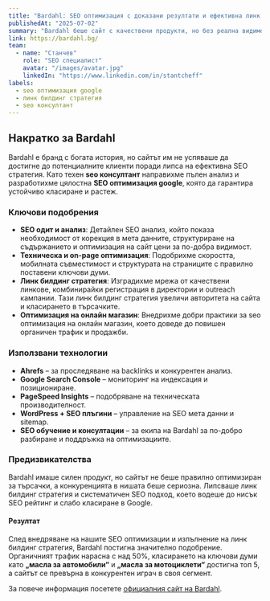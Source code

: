 ```yaml
---
title: "Bardahl: SEO оптимизация с доказани резултати и ефективна линк билдинг стратегия"
publishedAt: "2025-07-02"
summary: "Bardahl беше сайт с качествени продукти, но без реална видимост. С нашия SEO оптимизатор и ефективна линк билдинг стратегия променихме това."
link: https://bardahl.bg/
team:
  - name: "Станчев"
    role: "SEO специалист"
    avatar: "/images/avatar.jpg"
    linkedIn: "https://www.linkedin.com/in/stantcheff"
labels:
  - seo оптимизация google
  - линк билдинг стратегия
  - seo консултант
---
```


<section>
  <h2>Накратко за Bardahl</h2>

  <p>
    Bardahl е бранд с богата история, но сайтът им не успяваше да достигне до потенциалните клиенти поради липса на ефективна SEO стратегия. 
    Като техен <strong>seo консултант</strong> направихме пълен анализ и разработихме цялостна <strong>SEO оптимизация google</strong>, която да гарантира устойчиво класиране и растеж.
  </p>

  <h3>Ключови подобрения</h3>

  <ul>
    <li>
      <strong>SEO одит и анализ</strong>: Детайлен SEO анализ, който показа необходимост от корекция в мета данните, структуриране на съдържанието и оптимизация на сайт цени за по-добра видимост.
    </li>
    <li>
      <strong>Техническа и on-page оптимизация</strong>: Подобрихме скоростта, мобилната съвместимост и структурата на страниците с правилно поставени ключови думи.
    </li>
    <li>
      <strong>Линк билдинг стратегия</strong>: Изградихме мрежа от качествени линкове, комбинирайки регистрация в директории и outreach кампании. Тази линк билдинг стратегия увеличи авторитета на сайта и класирането в търсачките.
    </li>
    <li>
      <strong>Оптимизация на онлайн магазин</strong>: Внедрихме добри практики за seo оптимизация на онлайн магазин, което доведе до повишен органичен трафик и продажби.
    </li>
  </ul>

  <h3>Използвани технологии</h3>

  <ul>
    <li><strong>Ahrefs</strong> – за проследяване на backlinks и конкурентен анализ.</li>
    <li><strong>Google Search Console</strong> – мониторинг на индексация и позициониране.</li>
    <li><strong>PageSpeed Insights</strong> – подобряване на техническата производителност.</li>
    <li><strong>WordPress + SEO плъгини</strong> – управление на SEO мета данни и sitemap.</li>
    <li><strong>SEO обучение и консултации</strong> – за екипа на Bardahl за по-добро разбиране и поддръжка на оптимизациите.</li>
  </ul>

  <h3>Предизвикателства</h3>

  <p>
    Bardahl имаше силен продукт, но сайтът не беше правилно оптимизиран за търсачки, а конкуренцията в нишата беше сериозна. Липсваше линк билдинг стратегия и систематичен SEO подход, което водеше до нисък SEO рейтинг и слабо класиране в Google.
  </p>

  <h4>Резултат</h4>

  <p>
    След внедряване на нашите SEO оптимизации и изпълнение на линк билдинг стратегия, Bardahl постигна значително подобрение. 
    Органичният трафик нарасна с над 50%, класирането на ключови думи като <strong>„масла за автомобили“</strong> и <strong>„масла за мотоциклети“</strong> достигна топ 5, а сайтът се превърна в конкурентен играч в своя сегмент.
  </p>

  <p>
    За повече информация посетете <a href="https://bardahl.bg/" target="_blank" rel="noopener noreferrer">официалния сайт на Bardahl</a>.
  </p>
</section>
